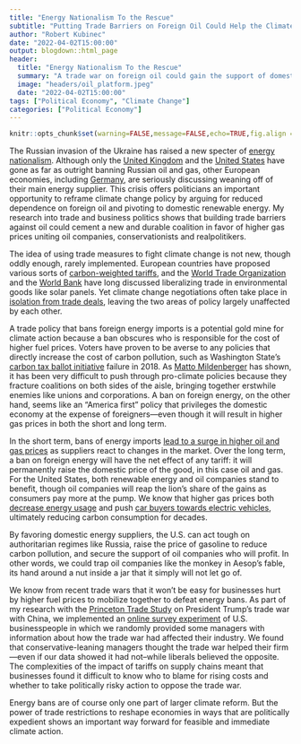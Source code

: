 ```yaml
---
title: "Energy Nationalism To the Rescue"
subtitle: "Putting Trade Barriers on Foreign Oil Could Help the Climate"
author: "Robert Kubinec"
date: "2022-04-02T15:00:00"
output: blogdown::html_page
header:
  title: "Energy Nationalism To the Rescue"
  summary: "A trade war on foreign oil could gain the support of domestic oil companies, putting them in favor of higher gas prices and reduced oil consumption at home."
  image: "headers/oil_platform.jpeg"
  date: "2022-04-02T15:00:00"
tags: ["Political Economy", "Climate Change"]
categories: ["Political Economy"]
---
```


```r

knitr::opts_chunk$set(warning=FALSE,message=FALSE,echo=TRUE,fig.align = "center",echo=FALSE)

```

The Russian invasion of the Ukraine has raised a new specter of [energy nationalism](https://voxeu.org/article/ukraine-invasion-oil-sanctions-accelerating-energy-transition). Although only the [United Kingdom](https://www.gov.uk/government/news/uk-to-phase-out-russian-oil-imports#:~:text=source%20of%20income-,The%20UK%20will%20phase%20out%20imports%20of%20Russian%20oil%20in,today%20(Tuesday%208%20March).) and the [United States](https://www.whitehouse.gov/briefing-room/statements-releases/2022/03/08/fact-sheet-united-states-bans-imports-of-russian-oil-liquefied-natural-gas-and-coal/) have gone as far as outright banning Russian oil and gas, other European economies, including [Germany](https://www.nytimes.com/2022/03/15/opinion/germany-russia-ukraine-gas.html), are seriously discussing weaning off of their main energy supplier. This crisis offers politicians an important opportunity to reframe climate change policy by arguing for reduced dependence on foreign oil and pivoting to domestic renewable energy. My research into trade and business politics shows that building trade barriers against oil could cement a new and durable coalition in favor of higher gas prices uniting oil companies, conservationists and realpolitikers. 

The idea of using trade measures to fight climate change is not new, though oddly enough, rarely implemented. European countries have proposed various sorts of [carbon-weighted tariffs](https://foreignpolicy.com/2019/11/16/climate-change-disrupt-global-container-shipping-trade-policymakers-take-note/), and the [World Trade Organization](https://www.wto.org/english/tratop_e/envir_e/climate_challenge_e.htm) and the [World Bank](https://openknowledge.worldbank.org/bitstream/handle/10986/6831/41453optmzd0PA101OFFICIAL0USE0ONLY1.pdf?sequence=1&isAllowed=y) have long discussed liberalizing trade in environmental goods like solar panels. Yet climate change negotiations often take place in [isolation from trade deals](https://www.weforum.org/agenda/2020/01/how-can-we-align-climate-and-trade/), leaving the two areas of policy largely unaffected by each other.

A trade policy that bans foreign energy imports is a potential gold mine for climate action because a ban obscures who is responsible for the cost of higher fuel prices. Voters have proven to be averse to any policies that directly increase the cost of carbon pollution, such as Washington State’s [carbon tax ballot initiative](https://www.theguardian.com/us-news/2018/nov/07/midterms-carbon-pollution-initiative-1631-washington-rejected) failure in 2018. As [Matto Mildenberger](https://mitpress.mit.edu/books/carbon-captured) has shown, it has been very difficult to push through pro-climate policies because they fracture coalitions on both sides of the aisle, bringing together erstwhile enemies like unions and corporations. A ban on foreign energy, on the other hand, seems like an “America first” policy that privileges the domestic economy at the expense of foreigners—even though it will result in higher gas prices in both the short and long term.

In the short term, bans of energy imports [lead to a surge in higher oil and gas prices](https://www.vox.com/2022/3/10/22967368/oil-gas-prices-russia-ukraine-war-biden-sanctions) as suppliers react to changes in the market. Over the long term, a ban on foreign energy will have the net effect of any tariff: it will permanently raise the domestic price of the good, in this case oil and gas. For the United States, both renewable energy and oil companies stand to benefit, though oil companies will reap the lion’s share of the gains as consumers pay more at the pump. We know that higher gas prices both [decrease energy usage](https://www.nature.com/articles/s41586-021-03932-2) and push [car buyers towards electric vehicles](https://www.nber.org/system/files/working_papers/w29842/w29842.pdf), ultimately reducing carbon consumption for decades.

By favoring domestic energy suppliers, the U.S. can act tough on authoritarian regimes like Russia, raise the price of gasoline to reduce carbon pollution, and secure the support of oil companies who will profit. In other words, we could trap oil companies like the monkey in Aesop’s fable, its hand around a nut inside a jar that it simply will not let go of.  

We know from recent trade wars that it won’t be easy for businesses hurt by higher fuel prices to mobilize together to defeat energy bans. As part of my research with the [Princeton Trade Study](http://princetontradestudy.org/) on President Trump’s trade war with China, we implemented an [online survey experiment](https://osf.io/preprints/socarxiv/435u9/) of U.S. businesspeople in which we randomly provided some managers with information about how the trade war had affected their industry. We found that conservative-leaning managers thought the trade war helped their firm—even if our data showed it had not--while liberals believed the opposite. The complexities of the impact of tariffs on supply chains meant that businesses found it difficult to know who to blame for rising costs and whether to take politically risky action to oppose the trade war.

Energy bans are of course only one part of larger climate reform. But the power of trade restrictions to reshape economies in ways that are politically expedient shows an important way forward for feasible and immediate climate action. 

